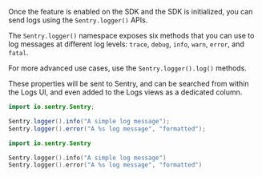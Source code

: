 Once the feature is enabled on the SDK and the SDK is initialized, you can send logs using the `Sentry.logger()` APIs.

The `Sentry.logger()` namespace exposes six methods that you can use to log messages at different log levels: `trace`, `debug`, `info`, `warn`, `error`, and `fatal`.

For more advanced use cases, use the `Sentry.logger().log()` methods.

These properties will be sent to Sentry, and can be searched from within the Logs UI, and even added to the Logs views as a dedicated column.

```java {tabTitle: Java}
import io.sentry.Sentry;

Sentry.logger().info("A simple log message");
Sentry.logger().error("A %s log message", "formatted");
```

```kotlin {tabTitle: Kotlin}
import io.sentry.Sentry

Sentry.logger().info("A simple log message")
Sentry.logger().error("A %s log message", "formatted")
```

